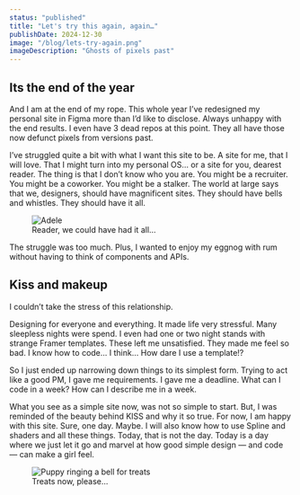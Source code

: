 ```yaml
---
status: "published"
title: "Let's try this again, again…"
publishDate: 2024-12-30
image: "/blog/lets-try-again.png"
imageDescription: "Ghosts of pixels past"
---
```



## Its the end of the year
And I am at the end of my rope. This whole year I’ve redesigned my personal site in Figma more than I’d like to disclose. Always unhappy with the end results. I even have 3 dead repos at this point. They all have those now defunct pixels from versions past.

I’ve struggled quite a bit with what I want this site to be. A site for me, that I will love. That I might turn into my personal OS… or a site for you, dearest reader. The thing is that I don’t know who you are. You might be a recruiter. You might be a coworker. You might be a stalker. The world at large says that we, designers, should have magnificent sites. They should have bells and whistles. They should have it all.

<figure class="attached-image">
  <Image src="https://media0.giphy.com/media/v1.Y2lkPTc5MGI3NjExMzNjcHdmNjdibmRqYXc4NzRnMHdrYTV4YWs0NDRweG03djU0ZnJhOCZlcD12MV9pbnRlcm5hbF9naWZfYnlfaWQmY3Q9Zw/CnBXoN5nj4oCJXoJbM/giphy.webp" alt="Adele" width={300} height={300} />
  <figcaption>Reader, we could have had it all…</figcaption>
</figure>

The struggle was too much. Plus, I wanted to enjoy my eggnog with rum without having to think of components and APIs.

## Kiss and makeup
I couldn’t take the stress of this relationship.

Designing for everyone and everything. It made life very stressful. Many sleepless nights were spend. I even had one or two night stands with strange Framer templates. These left me unsatisfied. They made me feel so bad. I know how to code… I think… How dare I use a template!?

So I just ended up narrowing down things to its simplest form. Trying to act like a good PM, I gave me requirements. I gave me a deadline. What can I code in a week? How can I describe me in a week.

What you see as a simple site now, was not so simple to start. But, I was reminded of the beauty behind KISS and why it so true. For now, I am happy with this site. Sure, one day. Maybe. I will also know how to use Spline and shaders and all these things. Today, that is not the day. Today is a day where we just let it go and marvel at how good simple design — and code — can make a girl feel.

<figure class="attached-image">
  <Image src="https://media0.giphy.com/media/v1.Y2lkPTc5MGI3NjExMWxpbWJjODc4M2syY2RkZ2YxN2V3cWQ0Y3p0Zzg5YXE0OTY5ZjQzZiZlcD12MV9pbnRlcm5hbF9naWZfYnlfaWQmY3Q9Zw/qYytk8KxBPA1q/giphy.webp" alt="Puppy ringing a bell for treats" width={300} height={300} />
  <figcaption>Treats now, please...</figcaption>
</figure>